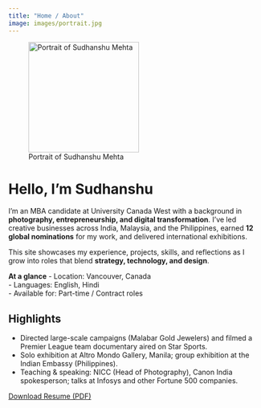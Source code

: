 ```yaml
---
title: "Home / About"
image: images/portrait.jpg
---
```



![Portrait of Sudhanshu Mehta](images/portrait.jpg){width=220px}

# Hello, I’m Sudhanshu

I’m an MBA candidate at University Canada West with a background in **photography, entrepreneurship, and digital transformation**. I’ve led creative businesses across India, Malaysia, and the Philippines, earned **12 global nominations** for my work, and delivered international exhibitions.

This site showcases my experience, projects, skills, and reflections as I grow into roles that blend **strategy, technology, and design**.

::: {.callout-note}
**At a glance**
- Location: Vancouver, Canada  
- Languages: English, Hindi  
- Available for: Part-time / Contract roles
:::

## Highlights
- Directed large-scale campaigns (Malabar Gold Jewelers) and filmed a Premier League team documentary aired on Star Sports.
- Solo exhibition at Altro Mondo Gallery, Manila; group exhibition at the Indian Embassy (Philippines).
- Teaching & speaking: NICC (Head of Photography), Canon India spokesperson; talks at Infosys and other Fortune 500 companies.

[Download Resume (PDF)](downloads/Sudhanshu_Mehta_Resume.pdf){.btn .btn-primary .btn-lg}
